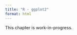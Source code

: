 ```yaml
---
title: "R - ggplot2"
format: html
---
```


::: {.callout-note"}

This chapter is work-in-progress.

:::